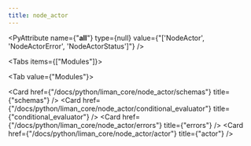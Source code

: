 ```yaml
---
title: node_actor
---
```


<PyAttribute
  name={"__all__"}
  type={null}
  value={"['NodeActor', 'NodeActorError', 'NodeActorStatus']"}
/>

<Tabs items={["Modules"]}>

<Tab value={"Modules"}>

<Cards >

<Card href={"/docs/python/liman_core/node_actor/schemas"} title={"schemas"} />
<Card
  href={"/docs/python/liman_core/node_actor/conditional_evaluator"}
  title={"conditional_evaluator"}
/>
<Card href={"/docs/python/liman_core/node_actor/errors"} title={"errors"} />
<Card href={"/docs/python/liman_core/node_actor/actor"} title={"actor"} />

</Cards>

</Tab>

</Tabs>

